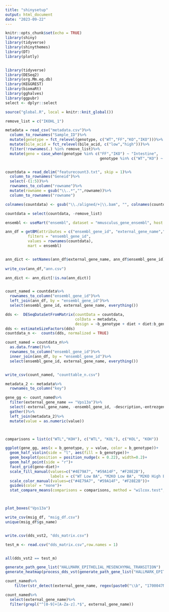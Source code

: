 ```yaml
---
title: "shinysetup"
output: html_document
date: "2023-09-22"
---
```


```r
knitr::opts_chunk$set(echo = TRUE)
library(shiny)
library(tidyverse)
library(shinythemes)
library(DT)
library(plotly)


library(tidyverse)
library(DESeq2)
library(org.Mm.eg.db)
library(KEGGREST)
library(biomaRt)
library(gghalves)
library(ggpubr)
select <- dplyr::select

source("global.R", local = knitr::knit_global())
```


```r
remove_list = c("IKOHL_1")

metadata = read_csv("metadata.csv")%>%
  column_to_rownames("Sample_ID")%>%
  mutate(genotype = fct_relevel(genotype, c("WT","FF","KO","IKO")))%>%
  mutate(bile_acid = fct_relevel(bile_acid, c("low","high")))%>%
  filter(!rownames(.) %in% remove_list)%>%
  mutate(geno = case_when(genotype %in% c("FF","IKO") ~ "Intestine",
                                          genotype %in% c("WT","KO") ~ "Global"))


countdata = read_delim("featurecount3.txt", skip = 1)%>%
  column_to_rownames("Geneid")%>%
  select(-(1:5))%>%
  rownames_to_column("rowname")%>%
  mutate(rowname = gsub("\\..*","",rowname))%>%
  column_to_rownames("rowname")

colnames(countdata) <- gsub("\\./aligned/+|\\.bam", "", colnames(countdata))

countdata = select(countdata, -remove_list)

```

```r
ensembl <- useMart("ensembl", dataset = "mmusculus_gene_ensembl", host = "https://nov2020.archive.ensembl.org")

ann_df = getBM(attributes = c("ensembl_gene_id", "external_gene_name","description", "entrezgene_id"),
          filters = "ensembl_gene_id",
          values = rownames(countdata),
          mart = ensembl)


ann_dict <- setNames(ann_df$external_gene_name, ann_df$ensembl_gene_id)
  
write_csv(ann_df,"ann.csv")

ann_dict <- ann_dict[!is.na(ann_dict)]


count_named = countdata%>%
  rownames_to_column("ensembl_gene_id")%>%
  left_join(ann_df, by = "ensembl_gene_id")%>%
  select(ensembl_gene_id, external_gene_name, everything())
```


```r
dds <-  DESeqDataSetFromMatrix(countData = countdata,
                               colData = metadata,
                               design = ~b_genotype + diet + diet:b_genotype)
dds <- estimateSizeFactors(dds)
countdata_n <-  counts(dds, normalized = TRUE)

count_named = countdata_n%>%
  as.data.frame()%>%
  rownames_to_column("ensembl_gene_id")%>%
  inner_join(ann_df, by = "ensembl_gene_id")%>%
  select(ensembl_gene_id, external_gene_name, everything())


write_csv(count_named, "counttable_n.csv")
```

```r
metadata_2 <- metadata%>%
  rownames_to_column("key")

gene_gg <- count_named%>%
  filter(external_gene_name == "Vps13a")%>%
  select(-external_gene_name, -ensembl_gene_id, -description,-entrezgene_id)%>%
  gather()%>%
  left_join(metadata_2)%>%
  mutate(value = as.numeric(value))



comparisons = list(c("WTL","KOH"), c("WTL", "KOL"), c("KOL", "KOH"))

ggplot(gene_gg, aes(x = b_genotype, y = value, color = b_genotype))+
  geom_half_violin(side = "l", aes(fill = b_genotype))+
  geom_boxplot(position = position_nudge(x = 0.22), width=0.2)+
  geom_half_point(side = "r")+
  facet_grid(geno~diet)+
  scale_fill_manual(values=c("#4E79A7", "#59A14F", "#F28E2B"),
                    labels = c("WT Low BA", "M2KO Low BA", "M2KO High BA"))+
  scale_color_manual(values=c("#4E79A7", "#59A14F", "#F28E2B"))+
  guides(color = "none")+
  stat_compare_means(comparisons = comparisons, method = "wilcox.test", hide.ns = TRUE)



plot_boxes("Vps13a")
```

```r
write_csv(msig_df, "msig_df.csv")
unique(msig_df$gs_name)


write.csv(dds_vst2, "dds_matrix.csv")

test_m <- read.csv("dds_matrix.csv",row.names = 1)


all(dds_vst2 == test_m)
```


```r
generate_path_gene_list("HALLMARK_EPITHELIAL_MESENCHYMAL_TRANSITION")
generate_heatmap(process_dds_vst(generate_path_gene_list("HALLMARK_EPITHELIAL_MESENCHYMAL_TRANSITION")))

count_named%>%
    filter(str_detect(external_gene_name, regex(paste0("\\b", "1700047N06Rik", "\\b"), ignore_case = TRUE)))

count_named%>%
  select(external_gene_name)%>%
  filter(grepl("^[0-9]+[A-Za-z].*$", external_gene_name))
```


